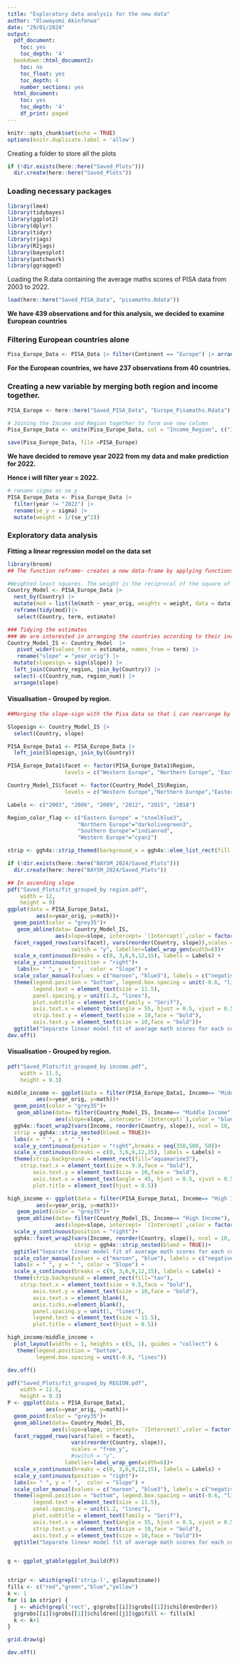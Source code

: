 ```yaml
---
title: "Exploratory data analysis for the new data"
author: "Oluwayomi Akinfenwa"
date: "29/01/2024"
output:
  pdf_document:
    toc: yes
    toc_depth: '4'
  bookdown::html_document2:
    toc: no
    toc_float: yes
    toc_depth: 4
    number_sections: yes
  html_document:
    toc: yes
    toc_depth: '4'
    df_print: paged
---
```


```r
knitr::opts_chunk$set(echo = TRUE)
options(knitr.duplicate.label = 'allow')
```

Creating a folder to store all the plots

```r
if (!dir.exists(here::here("Saved_Plots")))
  dir.create(here::here("Saved_Plots"))
```


### Loading necessary packages

```r
library(lme4)
library(tidybayes)
library(ggplot2)
library(dplyr)
library(tidyr)
library(rjags)
library(R2jags)
library(bayesplot)
library(patchwork)
library(ggragged)
```

Loading the R.data containing the average maths scores of PISA data from 2003 to 2022.

```r
load(here::here("Saved_PISA_Data", "pisamaths.Rdata"))

```

**We have 439 observations and for this analysis, we decided to examine European countries**

### Filtering European countries alone

```r
Pisa_Europe_Data <- PISA_Data |> filter(Continent == "Europe") |> arrange(Country)
```

**For the European countries, we have 237 observations from 40 countries.**

### Creating a new variable by merging both region and income together.

```r
PISA_Europe <- here::here("Saved_PISA_Data", "Europe_Pisamaths.Rdata")

# Joining the Income and Region together to form one new column
Pisa_Europe_Data <- unite(Pisa_Europe_Data, col = "Income_Region", c("Income", "Region"), sep = "_ ", remove = FALSE)

save(Pisa_Europe_Data, file =PISA_Europe)
```

**We have decided to remove year 2022 from my data and make prediction for 2022.**

**Hence i will filter year = 2022.**

```r
# rename sigma as se_y
PISA_Europe_Data <- Pisa_Europe_Data |>
  filter(year != "2022") |>
  rename(se_y = sigma) |>
  mutate(weight = 1/(se_y^2))
```

### Exploratory data analysis

**Fitting a linear regression model on the data set**

```r
library(broom)
## The function reframe- creates a new data-frame by applying functions (in the previous line of code) to columns of an existing data frame.

#Weighted least squares. The weight is the reciprocal of the square of the standard error.
Country_Model <- PISA_Europe_Data |>
  nest_by(Country) |>
  mutate(mod = list(lm(math ~ year_orig, weights = weight, data = data))) |>
  reframe(tidy(mod))|>
   select(Country, term, estimate)

### Tidying the estimates
### We are interested in arranging the countries according to their increasing slope.
Country_Model_IS <- Country_Model  |>
   pivot_wider(values_from = estimate, names_from = term) |>
   rename("slope" = "year_orig") |>
  mutate(slopesign = sign(slope)) |>
  left_join(Country_region, join_by(Country)) |>
  select(-c(Country_num, region_num)) |>
  arrange(slope)
```

#### Visualisation - Grouped by region.

```r
##Merging the slope-sign with the Pisa data so that i can rearrange by both country and slope-sign

Slopesign <- Country_Model_IS |>
  select(Country, slope)

PISA_Europe_Data1 <- PISA_Europe_Data |>
  left_join(Slopesign, join_by(Country))

PISA_Europe_Data1$facet <- factor(PISA_Europe_Data1$Region, 
                  levels = c("Western Europe", "Northern Europe", "Eastern Europe","Southern Europe"))

Country_Model_IS$facet <- factor(Country_Model_IS$Region, 
                  levels = c("Western Europe","Northern Europe","Eastern Europe", "Southern Europe"))

Labels <- c("2003", "2006", "2009", "2012", "2015", "2018")

Region_color_flag <- c("Eastern Europe" = "steelblue3",
                      "Northern Europe"="darkolivegreen3", 
                      "Southern Europe"="indianred", 
                      "Western Europe"="cyan1")

strip <- ggh4x::strip_themed(background_x = ggh4x::elem_list_rect(fill = Region_color_flag))

if (!dir.exists(here::here("BAYSM_2024/Saved_Plots")))
  dir.create(here::here("BAYSM_2024/Saved_Plots"))

## In ascending slope
pdf("Saved_Plots/fit_grouped_by region.pdf",
    width = 12,
    height = 9)
ggplot(data = PISA_Europe_Data1,
         aes(x=year_orig, y=math))+
  geom_point(color = "grey35")+
   geom_abline(data= Country_Model_IS, 
               aes(slope=slope, intercept= `(Intercept)`,color = factor(slopesign)))+
  facet_ragged_rows(vars(facet), vars(reorder(Country, slope)),scales = "free_y",
                    switch = "y", labeller=label_wrap_gen(width=6))+
  scale_x_continuous(breaks = c(0, 3,6,9,12,15), labels = Labels) +
  scale_y_continuous(position = "right")+
   labs(x= " ", y = " ",  color = "Slope") + 
  scale_color_manual(values = c("maroon", "blue3"), labels = c("negative", "positive"), na.translate = F)+
  theme(legend.position = "bottom", legend.box.spacing = unit(-0.6, "lines"),
        legend.text = element_text(size = 11.5),
        panel.spacing.y = unit(1.2, "lines"),
        plot.subtitle = element_text(family = "Serif"),
        axis.text.x = element_text(angle = 55, hjust = 0.5, vjust = 0.5,size = 8.5, face = "bold"),strip.text.x = element_text(size = 9.4,face = "bold"),
        strip.text.y = element_text(size = 10,face = "bold"),
        axis.text.y = element_text(size = 10,face = "bold"))+
  ggtitle("Separate linear model fit of average math scores for each country")
dev.off()
```

#### Visualisation - Grouped by region.

```r
pdf("Saved_Plots/fit_grouped_by income.pdf",
    width = 11.5,
    height = 9.3)

middle_income <- ggplot(data = filter(PISA_Europe_Data1, Income== "Middle Income"),
         aes(x=year_orig, y=math))+
  geom_point(color = "grey35")+
   geom_abline(data= filter(Country_Model_IS, Income== "Middle Income"), 
               aes(slope=slope, intercept= `(Intercept)`),color = "blue")+
  ggh4x::facet_wrap2(vars(Income, reorder(Country, slope)), ncol = 10,
  strip = ggh4x::strip_nested(bleed = TRUE))+
  labs(x = " ", y = " ") +
  scale_y_continuous(position = "right",breaks = seq(350,500, 50))+
  scale_x_continuous(breaks = c(0, 3,6,9,12,15), labels = Labels) +
  theme(strip.background = element_rect(fill="aquamarine3"),
    strip.text.x = element_text(size = 9.9,face = "bold"),
        axis.text.y = element_text(size = 10,face = "bold"), 
        axis.text.x = element_text(angle = 45, hjust = 0.5, vjust = 0.5,face = "bold"),
        plot.title = element_text(hjust = 0.5))

high_income <- ggplot(data = filter(PISA_Europe_Data1, Income== "High Income"),
         aes(x=year_orig, y=math))+
   geom_point(color = "grey35")+
   geom_abline(data= filter(Country_Model_IS, Income== "High Income"), 
               aes(slope=slope, intercept= `(Intercept)`,color = factor(slopesign)))+
  scale_y_continuous(position = "right")+
  ggh4x::facet_wrap2(vars(Income, reorder(Country, slope)), ncol = 10, 
                     strip = ggh4x::strip_nested(bleed = TRUE))+
  ggtitle("Separate linear model fit of average math scores for each country")+
  scale_color_manual(values = c("maroon", "blue"), labels = c("negative", "positive"))+ 
  labs(x = " ", y = " ", color = "Slope") +
  scale_x_continuous(breaks = c(0, 3,6,9,12,15), labels = Labels) +
  theme(strip.background = element_rect(fill="tan"),
    strip.text.x = element_text(size = 9.5,face = "bold"),
        axis.text.y = element_text(size = 10,face = "bold"),
        axis.text.x = element_blank(),
        axis.ticks.x=element_blank(),
        panel.spacing.y = unit(1, "lines"),
        legend.text = element_text(size = 11.5),
        plot.title = element_text(hjust = 0.5))

high_income/middle_income +
  plot_layout(widths = 1, heights = c(5, 1), guides = "collect") &
   theme(legend.position = "bottom",
         legend.box.spacing = unit(-0.6, "lines"))

dev.off()
```


```r
pdf("Saved_Plots/fit_grouped_by REGION.pdf",
    width = 11.5,
    height = 9.3)
P <- ggplot(data = PISA_Europe_Data1,
            aes(x=year_orig, y=math))+
  geom_point(color = "grey35")+
  geom_abline(data= Country_Model_IS, 
              aes(slope=slope, intercept= `(Intercept)`,color = factor(slopesign)))+
  facet_ragged_rows(vars(facet = facet), 
                    vars(reorder(Country, slope)),
                    scales = "free_y",
                    #switch = "y",
                  labeller=label_wrap_gen(width=6))+
  scale_x_continuous(breaks = c(0, 3,6,9,12,15), labels = Labels) +
  scale_y_continuous(position = "right")+
  labs(x= " ", y = " ",  color = "Slope") + 
  scale_color_manual(values = c("maroon", "blue3"), labels = c("negative", "positive"), na.translate = F)+
  theme(legend.position = "bottom", legend.box.spacing = unit(-0.6, "lines"),
        legend.text = element_text(size = 11.5),
        panel.spacing.y = unit(1.2, "lines"),
        plot.subtitle = element_text(family = "Serif"),
        axis.text.x = element_text(angle = 55, hjust = 0.5, vjust = 0.5,size = 8.5, face = "bold"),strip.text.x = element_text(size = 9.4,face = "bold"),
        strip.text.y = element_text(size = 10,face = "bold"),
        axis.text.y = element_text(size = 10,face = "bold"))+
  ggtitle("Separate linear model fit of average math scores for each country")


g <- ggplot_gtable(ggplot_build(P))


stripr <- which(grepl('strip-l', g$layout$name))
fills <- c("red","green","blue","yellow")
k <- 1
for (i in stripr) {
  j <- which(grepl('rect', g$grobs[[i]]$grobs[[1]]$childrenOrder))
  g$grobs[[i]]$grobs[[1]]$children[[j]]$gp$fill <- fills[k]
  k <- k+1
}

grid.draw(g)

dev.off()
```

